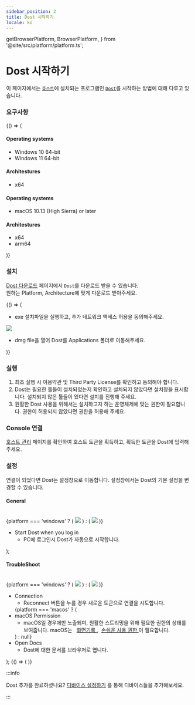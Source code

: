 ```yaml
---
sidebar_position: 2
title: Dost 시작하기
locale: ko
---
```


  getBrowserPlatform,
  BrowserPlatform,
} from '@site/src/platform/platform.ts';

# Dost 시작하기

이 페이지에서는 [`호스트`](../introduction#host-and-dost)에 설치되는 프로그램인 [`Dost`](../introduction#host-and-dost)를 시작하는 방법에 대해 다루고 있습니다.

### 요구사항

<BrowserOnly>
  {() => (
    <Tabs groupId="os" defaultValue={getBrowserPlatform('windows')}>
      <TabItem value="windows" label="Windows" default>
        <h4>Operating systems</h4>
        <ul>
          <li>Windows 10 64-bit</li>
          <li>Windows 11 64-bit</li>
        </ul>
        <h4>Architestures</h4>
        <ul>
          <li>x64</li>
        </ul>
      </TabItem>
      <TabItem value="macos" label="macOS">
        <h4>Operating systems</h4>
        <ul>
          <li>macOS 10.13 (High Sierra) or later</li>
        </ul>
        <h4>Architestures</h4>
        <ul>
          <li>x64</li>
          <li>arm64</li>
        </ul>
      </TabItem>
    </Tabs>
  )}
</BrowserOnly>

### 설치

[Dost 다운로드](https://dogutech.io/downloads/dost) 페이지에서 `Dost`를 다운로드 받을 수 있습니다.  
원하는 Platform, Architecture에 맞게 다운로드 받아주세요.

<BrowserOnly>
  {() => (
    <Tabs groupId="os" defaultValue={getBrowserPlatform('windows')}>
      <TabItem value="windows" label="Windows" default>
        <ul>
          <li>
            exe 설치파일을 실행하고, 추가 네트워크 액세스 허용을 동의해주세요.
          </li>
        </ul>
      </TabItem>
      <TabItem value="macos" label="macOS">
        <img src={dost_macos_to_application} style={{ width: 400 }} />
        <ul>
          <li> dmg file을 열어 Dost를 Applications 폴더로 이동해주세요. </li>
        </ul>
      </TabItem>
    </Tabs>
  )}
</BrowserOnly>

### 실행

1. 최초 실행 시 이용약관 및 Third Party License를 확인하고 동의해야 합니다.
2. Dost는 필요한 툴들이 설치되었는지 확인하고 설치되지 않았다면 설치창을 표시합니다. 설치되지 않은 툴들이 있다면 설치를 진행해 주세요.
3. 원활한 Dost 사용을 위해서는 설치하고자 하는 운영체제에 맞는 권한이 필요합니다. 권한이 허용되지 않았다면 권한을 허용해 주세요.

### Console 연결

[호스트 관리](/organization-and-project/organization/host) 페이지를 확인하여 호스트 토큰을 획득하고, 획득한 토큰을 Dost에 입력해주세요.

### 설정

연결이 되었다면 Dost는 설정창으로 이동합니다. 설정창에서는 Dost의 기본 설정을 변경할 수 있습니다.

  <div>
    <h4>General</h4>
    <br />
    {platform === 'windows' ? (
      <img src={dost_windows_general} style={{ width: 400 }} />
    ) : (
      <img src={dost_macos_general} style={{ width: 400 }} />
    )}
    <ul>
      <li>
        Start Dost when you log in
        <ul>
          <li>PC에 로그인시 Dost가 자동으로 시작합니다.</li>
        </ul>
      </li>
    </ul>
  </div>
);

  <div>
    <h4>TroubleShoot </h4>
    <br />
    {platform === 'windows' ? (
      <img src={dost_windows_troubleshoot} style={{ width: 400 }} />
    ) : (
      <img src={dost_macos_troubleshoot} style={{ width: 400 }} />
    )}
    <ul>
      <li>
        Connection
        <ul>
          <li>Reconnect 버튼을 누를 경우 새로운 토큰으로 연결을 시도합니다.</li>
        </ul>
      </li>
      {platform === 'macos' ? (
        <li>
          macOS Permission
          <ul>
            <li>
              macOS일 경우에만 노출되며, 원활한 스트리밍을 위해 필요한 권한의
              상태를 보여줍니다.
              <Admonition type="info">
                macOS는 &nbsp;
                <a href="https://support.apple.com/guide/mac-help/mchld6aa7d23/mac">
                  화면기록
                </a>
                ,&nbsp;
                <a href="https://support.apple.com/guide/mac-help/mh43185/mac">
                  손쉬운 사용 권한
                </a>이 필요합니다.
              </Admonition>
            </li>
          </ul>
        </li>
      ) : null}
      <li>
        Open Docs
        <ul>
          <li>Dost에 대한 문서를 브라우저로 엽니다.</li>
        </ul>
      </li>
    </ul>
  </div>
);

<BrowserOnly>
  {() => (
    <Tabs groupId="os" defaultValue={getBrowserPlatform('windows')}>
      <TabItem value="windows" label="Windows" default>
        <GeneralBlock platform="windows" />
        <TroubleShootBlock platform="windows" />
      </TabItem>
      <TabItem value="macos" label="macOS">
        <GeneralBlock platform="macos" />
        <TroubleShootBlock platform="macos" />
      </TabItem>
    </Tabs>
  )}
</BrowserOnly>

:::info

Dost 추가를 완료하셨나요? [디바이스 설정하기](../device/settings) 를 통해 디바이스들을 추가해보세요.

:::
